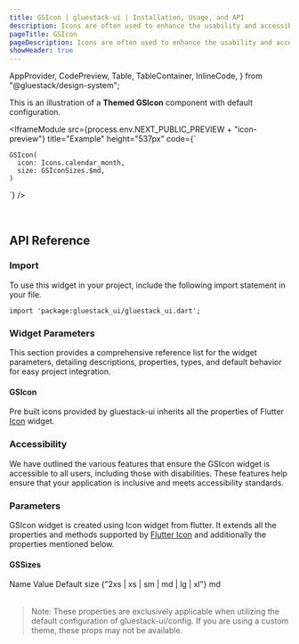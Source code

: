 ```yaml
---
title: GSIcon | gluestack-ui | Installation, Usage, and API
description: Icons are often used to enhance the usability and accessibility of digital products by providing users with clear and intuitive visual cues. It serves as an intuitive and easily recognizable way to communicate with users.
pageTitle: GSIcon
pageDescription: Icons are often used to enhance the usability and accessibility of digital products by providing users with clear and intuitive visual cues. It serves as an intuitive and easily recognizable way to communicate with users.
showHeader: true
---
```



  AppProvider,
  CodePreview,
  Table,
  TableContainer,
  InlineCode,
} from "@gluestack/design-system";

<Meta title="Components/Media And Icons/Icon" />

This is an illustration of a **Themed GSIcon** component with default configuration.

<IframeModule
  src={process.env.NEXT_PUBLIC_PREVIEW + "icon-preview"}
  title="Example"
  height="537px"
  code={`

    GSIcon(
      icon: Icons.calendar_month,
      size: GSIconSizes.$md,
    )

`}
/>

<br />

## API Reference

### Import

To use this widget in your project, include the following import statement in your file.

```
import 'package:gluestack_ui/gluestack_ui.dart';
```

### Widget Parameters

This section provides a comprehensive reference list for the widget parameters, detailing descriptions, properties, types, and default behavior for easy project integration.

#### GSIcon

Pre built icons provided by gluestack-ui inherits all the properties of Flutter [Icon](https://api.flutter.dev/flutter/widgets/Icon-class.html) widget.

### Accessibility

We have outlined the various features that ensure the GSIcon widget is accessible to all users, including those with disabilities. These features help ensure that your application is inclusive and meets accessibility standards.

### Parameters

GSIcon widget is created using Icon widget from flutter. It extends all the properties and methods supported by [Flutter Icon](https://api.flutter.dev/flutter/widgets/Icon-class.html) and additionally the properties mentioned below.

#### GSSizes

<AppProvider>
  <TableContainer>
    <Table>
      <Table.THead>
        <Table.TR>
          <Table.TH>
            <Table.TText>Name</Table.TText>
          </Table.TH>
          <Table.TH>
            <Table.TText>Value</Table.TText>
          </Table.TH>
          <Table.TH>
            <Table.TText>Default</Table.TText>
          </Table.TH>
        </Table.TR>
      </Table.THead>
      <Table.TBody>
        <Table.TR>
          <Table.TD>
            <Table.TText>
              <InlineCode>size</InlineCode>
            </Table.TText>
          </Table.TD>
          <Table.TD>
            <Table.TText>{"2xs | xs | sm | md | lg | xl"}</Table.TText>
          </Table.TD>
          <Table.TD>
            <Table.TText>md</Table.TText>
          </Table.TD>
        </Table.TR>
      </Table.TBody>
    </Table>
  </TableContainer>
</AppProvider>

> Note: These properties are exclusively applicable when utilizing the default configuration of gluestack-ui/config. If you are using a custom theme, these props may not be available.
